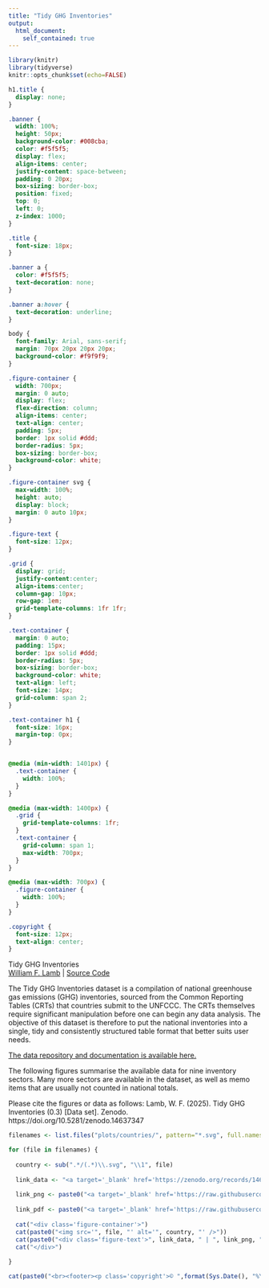 ```yaml
---
title: "Tidy GHG Inventories"
output: 
  html_document:
    self_contained: true
---
```


```r

library(knitr)
library(tidyverse)
knitr::opts_chunk$set(echo=FALSE)

```

``` css

h1.title {
  display: none;
}

.banner {
  width: 100%;
  height: 50px;
  background-color: #008cba;
  color: #f5f5f5;
  display: flex;
  align-items: center;
  justify-content: space-between;
  padding: 0 20px;
  box-sizing: border-box;
  position: fixed;
  top: 0;
  left: 0;
  z-index: 1000;
}

.title {
  font-size: 18px;
}

.banner a {
  color: #f5f5f5;
  text-decoration: none;
}

.banner a:hover {
  text-decoration: underline;
}

body {
  font-family: Arial, sans-serif;
  margin: 70px 20px 20px 20px;
  background-color: #f9f9f9;
}

.figure-container {
  width: 700px;
  margin: 0 auto;
  display: flex;
  flex-direction: column;
  align-items: center;
  text-align: center;
  padding: 5px;
  border: 1px solid #ddd;
  border-radius: 5px;
  box-sizing: border-box;
  background-color: white;
}

.figure-container svg {
  max-width: 100%;
  height: auto;
  display: block;
  margin: 0 auto 10px;
}

.figure-text {
  font-size: 12px;
}

.grid {
  display: grid;
  justify-content:center;
  align-items:center;
  column-gap: 10px;
  row-gap: 1em;
  grid-template-columns: 1fr 1fr;
}

.text-container {
  margin: 0 auto;
  padding: 15px;
  border: 1px solid #ddd;
  border-radius: 5px;
  box-sizing: border-box;
  background-color: white;
  text-align: left;
  font-size: 14px;
  grid-column: span 2;
}

.text-container h1 {
  font-size: 16px;
  margin-top: 0px;
}


@media (min-width: 1401px) {
  .text-container {
    width: 100%;
  }
}

@media (max-width: 1400px) {
  .grid {
    grid-template-columns: 1fr;
  }
  .text-container {
    grid-column: span 1;
    max-width: 700px;
  }
}

@media (max-width: 700px) {
  .figure-container {
    width: 100%;
  }
}

.copyright {
  font-size: 12px;
  text-align: center;
}


```

``` {=html}


<div class="banner">
<div class="title">Tidy GHG Inventories</div>
<div class="link"><a href="https://lambwf.github.io/">William F. Lamb</a> | 
<a href="https://github.com/lambwf/Tidy-GHG-Inventories/" target="_blank">Source Code</a>
</div>
</div>
<div class='grid'>

<div class="text-container">
<p>
The Tidy GHG Inventories dataset is a compilation of national greenhouse gas emissions (GHG) inventories, sourced from the Common Reporting Tables (CRTs) that countries submit to the UNFCCC. The CRTs themselves require significant manipulation before one can begin any data analysis. The objective of this dataset is therefore to put the national inventories into a single, tidy and consistently structured table format that better suits user needs.
</p>
<p>
<a target='_blank' href='https://zenodo.org/records/14637347'>The data repository and documentation is available here.</a>
</p>
<p>
The following figures summarise the available data for nine inventory sectors. Many more sectors are available in the dataset, as well as memo items that are usually not counted in national totals.
</p>
<p>
Please cite the figures or data as follows: Lamb, W. F. (2025). Tidy GHG Inventories (0.3) [Data set]. Zenodo. https://doi.org/10.5281/zenodo.14637347
</p>
</div>


```

```r

filenames <- list.files("plots/countries/", pattern="*.svg", full.names=TRUE)

for (file in filenames) {
  
  country <- sub(".*/(.*)\\.svg", "\\1", file)
  
  link_data <- "<a target='_blank' href='https://zenodo.org/records/14637347'>data</a>"
  
  link_png <- paste0("<a target='_blank' href='https://raw.githubusercontent.com/lambwf/Tidy-GHG-Inventories/main/plots/countries/", country, ".png'>png</a>")
  
  link_pdf <- paste0("<a target='_blank' href='https://raw.githubusercontent.com/lambwf/Tidy-GHG-Inventories/main/plots/countries/", country, ".pdf'>pdf</a>")
  
  cat("<div class='figure-container'>")
  cat(paste0("<img src='", file, "' alt='", country, "' />"))
  cat(paste0("<div class='figure-text'>", link_data, " | ", link_png, " | ", link_pdf, "</div>"))
  cat("</div>")
  
}


```

</div>

``` r

cat(paste0("<br><footer><p class='copyright'>© ",format(Sys.Date(), "%Y")," William F. Lamb</p></footer>"))

```
